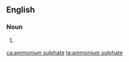 ==English==

===Noun===
{{en-noun|-}}

# {{context|British|lang=en}} {{alternative spelling of|ammonium sulfate|lang=en}}

[[ca:ammonium sulphate]]
[[ta:ammonium sulphate]]